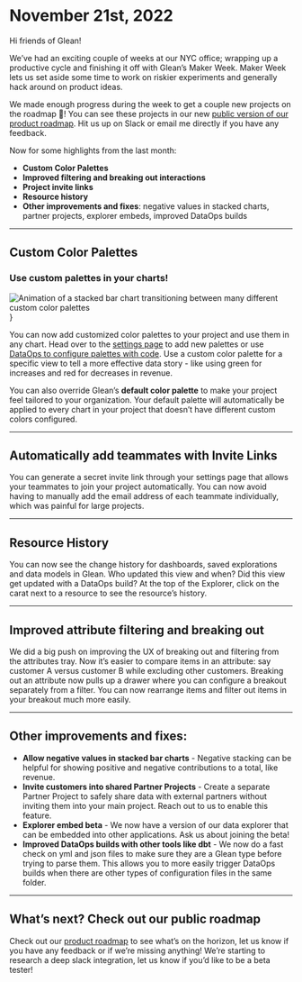 # November 21st, 2022

Hi friends of Glean!

We’ve had an exciting couple of weeks at our NYC office; wrapping up a productive cycle and finishing it off with Glean’s Maker Week. Maker Week lets us set aside some time to work on riskier experiments and generally hack around on product ideas.

We made enough progress during the week to get a couple new projects on the roadmap 🚀! You can see these projects in our new [public version of our product roadmap](/product-roadmap). Hit us up on Slack or email me directly if you have any feedback.

Now for some highlights from the last month:

- **Custom Color Palettes**
- **Improved filtering and breaking out interactions**
- **Project invite links**
- **Resource history**
- **Other improvements and fixes**: negative values in stacked charts, partner projects, explorer embeds, improved DataOps builds

---

## Custom Color Palettes

### Use custom palettes in your charts!

<img
  src="/product_updates/221121_colors.gif"
  alt="Animation of a stacked bar chart transitioning between many different custom color palettes"
/>
}

You can now add customized color palettes to your project and use them in any chart. Head over to the [settings page](https://glean.io/app/p/settings#custom_styles) to add new palettes or use [DataOps to configure palettes with code](/docs/data-ops/config-schema/color-palettes/). Use a custom color palette for a specific view to tell a more effective data story - like using green for increases and red for decreases in revenue.

You can also override Glean’s **default color palette** to make your project feel tailored to your organization. Your default palette will automatically be applied to every chart in your project that doesn’t have different custom colors configured.

---

## Automatically add teammates with Invite Links

You can generate a secret invite link through your settings page that allows your teammates to join your project automatically. You can now avoid having to manually add the email address of each teammate individually, which was painful for large projects.

---

## Resource History

You can now see the change history for dashboards, saved explorations and data models in Glean. Who updated this view and when? Did this view get updated with a DataOps build? At the top of the Explorer, click on the carat next to a resource to see the resource’s history.

---

## Improved attribute filtering and breaking out

We did a big push on improving the UX of breaking out and filtering from the attributes tray. Now it’s easier to compare items in an attribute: say customer A versus customer B while excluding other customers. Breaking out an attribute now pulls up a drawer where you can configure a breakout separately from a filter. You can now rearrange items and filter out items in your breakout much more easily.

---

## Other improvements and fixes:

- **Allow negative values in stacked bar charts** - Negative stacking can be helpful for showing positive and negative contributions to a total, like revenue.
- **Invite customers into shared Partner Projects** - Create a separate Partner Project to safely share data with external partners without inviting them into your main project. Reach out to us to enable this feature.
- **Explorer embed beta** - We now have a version of our data explorer that can be embedded into other applications. Ask us about joining the beta!
- **Improved DataOps builds with other tools like dbt** - We now do a fast check on yml and json files to make sure they are a Glean type before trying to parse them. This allows you to more easily trigger DataOps builds when there are other types of configuration files in the same folder.

---

## What’s next? Check out our public roadmap

Check out our [product roadmap](/product-roadmap) to see what’s on the horizon, let us know if you have any feedback or if we’re missing anything! We’re starting to research a deep slack integration, let us know if you’d like to be a beta tester!
